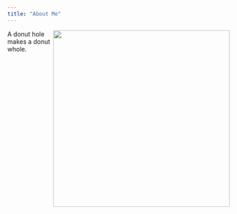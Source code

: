 ```yaml
---
title: "About Me"
---
```



<img style="float: right" src="picme.JPG" width="400">

A donut hole makes a donut whole.